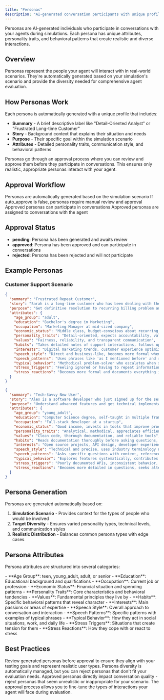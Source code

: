 ```yaml
---
title: "Personas"
description: "AI-generated conversation participants with unique profiles and characteristics"
---
```


Personas are AI-generated individuals who participate in conversations with your agents during simulations. Each persona has unique attributes, personality traits, and behavioral patterns that create realistic and diverse interactions.

## Overview

Personas represent the people your agent will interact with in real-world scenarios. They're automatically generated based on your simulation's scenario and provide the diversity needed for comprehensive agent evaluation.

## How Personas Work

Each persona is automatically generated with a unique profile that includes:

- **Summary** - A brief descriptive label like "Detail-Oriented Analyst" or "Frustrated Long-time Customer"
- **Story** - Background context that explains their situation and needs
- **Purpose** - Their specific goal within the simulation scenario
- **Attributes** - Detailed personality traits, communication style, and behavioral patterns

Personas go through an approval process where you can review and approve them before they participate in conversations. This ensures only realistic, appropriate personas interact with your agent.

## Approval Workflow

<Steps>
  <Step title="Generation">
    Personas are automatically generated based on the simulation scenario
  </Step>
  <Step title="Review">
    If auto_approve is false, personas require manual review and approval
  </Step>
  <Step title="Approval">
    Approved personas can participate in conversations
  </Step>
  <Step title="Assignment">
    Approved personas are assigned to conversations with the agent
  </Step>
</Steps>

## Approval Status

- **pending**: Persona has been generated and awaits review
- **approved**: Persona has been approved and can participate in conversations  
- **rejected**: Persona has been rejected and will not participate

## Example Personas

### Customer Support Scenario

```json
{
  "summary": "Frustrated Repeat Customer",
  "story": "Sarah is a long-time customer who has been dealing with the same billing issue for three weeks. She's contacted support multiple times but hasn't received a satisfactory resolution. She's considering switching to a competitor if this isn't resolved quickly.",
  "purpose": "Get definitive resolution to recurring billing problem and restore confidence in the service",
  "attributes": {
    "age_group": "adult",
    "education": "Bachelor's degree in Marketing",
    "occupation": "Marketing Manager at mid-sized company",
    "economic_status": "Middle class, budget-conscious about recurring charges",
    "personality_traits": "Detail-oriented, expects accountability, values long-term relationships but has limits on patience",
    "values": "Fairness, reliability, and transparent communication",
    "habits": "Takes detailed notes of support interactions, follows up persistently on unresolved issues",
    "interests": "Digital marketing trends, customer experience optimization",
    "speech_style": "Direct and business-like, becomes more formal when frustrated",
    "speech_patterns": "Uses phrases like 'as I mentioned before' and references previous conversations",
    "typical_behavior": "Methodical problem-solver who escalates when standard processes fail",
    "stress_triggers": "Feeling ignored or having to repeat information multiple times",
    "stress_reactions": "Becomes more formal and documents everything in writing"
  }
}
```

```json
{
  "summary": "Tech-Savvy New User",
  "story": "Alex is a software developer who just signed up for the service. He's exploring advanced features and wants to integrate the API into his workflow. He appreciates technical details and comprehensive documentation.",
  "purpose": "Understand advanced features and get technical implementation guidance",
  "attributes": {
    "age_group": "young_adult",
    "education": "Computer Science degree, self-taught in multiple frameworks",
    "occupation": "Full-stack developer at a startup",
    "economic_status": "Good income, invests in tools that improve productivity",
    "personality_traits": "Analytical, methodical, appreciates efficiency and well-designed systems",
    "values": "Clean code, thorough documentation, and reliable tools",
    "habits": "Reads documentation thoroughly before asking questions, tests edge cases",
    "interests": "Open source projects, API design, developer experience",
    "speech_style": "Technical and precise, uses industry terminology naturally",
    "speech_patterns": "Asks specific questions with context, references technical specifications",
    "typical_behavior": "Explores features systematically, contributes feedback for improvements",
    "stress_triggers": "Poorly documented APIs, inconsistent behavior, lack of examples",
    "stress_reactions": "Becomes more detailed in questions, seeks alternative solutions"
  }
}
```

## Persona Generation

Personas are generated automatically based on:

1. **Simulation Scenario** - Provides context for the types of people who would be involved
2. **Target Diversity** - Ensures varied personality types, technical levels, and communication styles
3. **Realistic Distribution** - Balances common persona types with edge cases

## Persona Attributes

Persona attributes are structured into several categories:

<Accordion title="Demographics & Background">
  - **Age Group**: teen, young_adult, adult, or senior
  - **Education**: Educational background and qualifications
  - **Occupation**: Current job or profession
  - **Economic Status**: Financial situation and spending patterns
</Accordion>

<Accordion title="Psychology & Personality">
  - **Personality Traits**: Core characteristics and behavioral tendencies
  - **Values**: Fundamental principles they live by
  - **Habits**: Specific behavioral patterns that reveal character
  - **Interests**: Main passions or areas of expertise
</Accordion>

<Accordion title="Communication Style">
  - **Speech Style**: Overall approach to conversation and interaction
  - **Speech Patterns**: Specific patterns with examples of typical phrases
</Accordion>

<Accordion title="Behavioral Patterns">
  - **Typical Behavior**: How they act in social situations, work, and daily life
  - **Stress Triggers**: Situations that create tension for them
  - **Stress Reactions**: How they cope with or react to stress
</Accordion>

## Best Practices

<Tip>
  Review generated personas before approval to ensure they align with your testing goals and represent realistic user types.
</Tip>

<Info>
  Persona diversity is automatically managed, but you can reject personas that don't fit your evaluation needs.
</Info>

<Warning>
  Approved personas directly impact conversation quality - reject personas that seem unrealistic or inappropriate for your scenario.
</Warning>

<Note>
  The approval process allows you to fine-tune the types of interactions your agent will face during evaluation.
</Note>